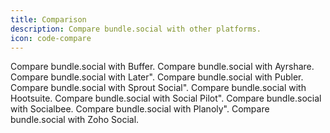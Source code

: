 ```yaml
---
title: Comparison
description: Compare bundle.social with other platforms.
icon: code-compare
---
```


<CardGroup cols={2}>
  <Card
    title="bundle.social vs Buffer"
    icon="code-compare"
    href="buffer"
  >
    Compare bundle.social with Buffer.
  </Card>
  <Card
    title="bundle.social vs Ayrshare"
    icon="code-compare"
    href="ayrshare"
  >
    Compare bundle.social with Ayrshare.
  </Card>
</CardGroup>

<CardGroup cols={2}>
  <Card
    title="bundle.social vs Later"
    icon="code-compare"
    href="later"
  >
    Compare bundle.social with Later".
  </Card>
  <Card
    title="bundle.social vs Publer"
    icon="code-compare"
    href="publer"
  >
    Compare bundle.social with Publer.
  </Card>
</CardGroup>

<CardGroup cols={2}>
  <Card
    title="bundle.social vs Sprout Social"
    icon="code-compare"
    href="sproutsocial"
  >
    Compare bundle.social with Sprout Social".
  </Card>
  <Card
    title="bundle.social vs Hootsuite"
    icon="code-compare"
    href="hootsuite"
  >
    Compare bundle.social with Hootsuite.
  </Card>
</CardGroup>

<CardGroup cols={2}>
  <Card
    title="bundle.social vs Social Pilot"
    icon="code-compare"
    href="socialpilot"
  >
    Compare bundle.social with Social Pilot".
  </Card>
  <Card
    title="bundle.social vs Socialbee"
    icon="code-compare"
    href="socialbee"
  >
    Compare bundle.social with Socialbee.
  </Card>
</CardGroup>

<CardGroup cols={2}>
  <Card
    title="bundle.social vs Planoly"
    icon="code-compare"
    href="Planoly"
  >
    Compare bundle.social with Planoly".
  </Card>
  <Card
    title="bundle.social vs Zoho Social"
    icon="code-compare"
    href="zohosocial"
  >
    Compare bundle.social with Zoho Social.
  </Card>
</CardGroup>
